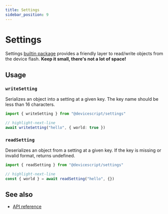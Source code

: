 ```yaml
---
title: Settings
sidebar_position: 9
---
```


# Settings

Settings [builtin package](/developer/packages) provides a friendly layer to read/write objects from the device flash. **Keep it small, there's not a lot of space!**


## Usage

### `writeSetting`

Serializes an object into a setting at a given key. The key name should be less than 16 characters.

```ts
import { writeSetting } from "@devicescript/settings"

// highlight-next-line
await writeSetting("hello", { world: true })
```

### `readSetting`

Deserializes an object from a setting at a given key. If the key is missing or invalid format, returns undefined.

```ts
import { readSetting } from "@devicescript/settings"

// highlight-next-line
const { world } = await readSetting("hello", {})
```

## See also

-   [API reference](/api/settings/)
